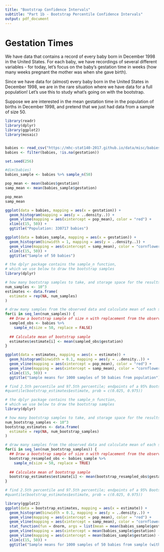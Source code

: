 ```yaml
---
title: "Bootstrap Confidence Intervals"
subtitle: "Part 1b - Bootstrap Percentile Confidence Intervals"
output: pdf_document
---
```


# Gestation Times

We have data that contains a record of every baby born in December 1998 in the United States. For each baby, we have recordings of several different variables - for today, let's focus on the baby's gestation time in weeks (how many weeks pregnant the mother was when she gave birth).

Since we have data for (almost) every baby born in the United States in December 1998, we are in the rare situation where we have data for a full population!  Let's use this to study what's going on with the bootstrap.

Suppose we are interested in the mean gestation time in the population of births in December 1998, and pretend that we just had data from a sample of size $50$.

\newpage

```r
library(readr)
library(dplyr)
library(ggplot2)
library(mosaic)


babies <- read_csv("https://mhc-stat140-2017.github.io/data/misc/babies1998/babies_dec_1998.csv")
babies <- filter(babies, !is.na(gestation))

set.seed(256)

#dim(babies)
babies_sample <- babies %>% sample_n(50)

pop_mean <- mean(babies$gestation)
samp_mean <- mean(babies_sample$gestation)

pop_mean
samp_mean

ggplot(data = babies, mapping = aes(x = gestation)) +
  geom_histogram(mapping = aes(y = ..density..)) +
  geom_vline(mapping = aes(xintercept = pop_mean), color = "red") +
  xlim(c(15, 50)) +
  ggtitle("Population: 330717 babies")
```


```r
ggplot(data = babies_sample, mapping = aes(x = gestation)) +
  geom_histogram(binwidth = 1, mapping = aes(y = ..density..)) +
  geom_vline(mapping = aes(xintercept = samp_mean), color = "cornflowerblue") +
  xlim(c(15, 50)) +
  ggtitle("Sample of 50 babies")
```

```r
# the dplyr package contains the sample_n function,
# which we use below to draw the bootstrap samples
library(dplyr)

# how many bootstrap samples to take, and storage space for the results
num_samples <- 10^3
estimates <- data.frame(
  estimate = rep(NA, num_samples)
)

# draw many samples from the observed data and calculate mean of each simulated sample
for(i in seq_len(num_samples)) {
  ## Draw a bootstrap sample of size n with replacement from the observed data
  sampled_obs <- babies %>%
    sample_n(size = 50, replace = FALSE)
  
  ## Calculate mean of bootstrap sample
  estimates$estimate[i] <- mean(sampled_obs$gestation)
}

ggplot(data = estimates, mapping = aes(x = estimate)) +
  geom_histogram(binwidth = 0.1, mapping = aes(y = ..density..)) +
  geom_vline(mapping = aes(xintercept = pop_mean), color = "red") +
  geom_vline(mapping = aes(xintercept = samp_mean), color = "cornflowerblue") +
  xlim(c(15, 50)) +
  ggtitle("Sample means for 1000 samples of 50 babies from population")

# find 2.5th percentile and 97.5th percentile; endpoints of a 95% Bootstrap Percentile Interval
#quantile(bootstrap_estimates$estimate, prob = c(0.025, 0.975))
```


```r
# the dplyr package contains the sample_n function,
# which we use below to draw the bootstrap samples
library(dplyr)

# how many bootstrap samples to take, and storage space for the results
num_bootstrap_samples <- 10^3
bootstrap_estimates <- data.frame(
  estimate = rep(NA, num_bootstrap_samples)
)

# draw many samples from the observed data and calculate mean of each simulated sample
for(i in seq_len(num_bootstrap_samples)) {
  ## Draw a bootstrap sample of size n with replacement from the observed data
  bootstrap_resampled_obs <- babies_sample %>%
    sample_n(size = 50, replace = TRUE)
  
  ## Calculate mean of bootstrap sample
  bootstrap_estimates$estimate[i] <- mean(bootstrap_resampled_obs$gestation)
}

# find 2.5th percentile and 97.5th percentile; endpoints of a 95% Bootstrap Percentile Interval
#quantile(bootstrap_estimates$estimate, prob = c(0.025, 0.975))
```


```r
library(ggplot2)
ggplot(data = bootstrap_estimates, mapping = aes(x = estimate)) +
  geom_histogram(binwidth = 0.1, mapping = aes(y = ..density..)) +
  geom_vline(mapping = aes(xintercept = pop_mean), color = "red") +
  geom_vline(mapping = aes(xintercept = samp_mean), color = "cornflowerblue") +
  stat_function(fun = dnorm, args = list(mean = mean(babies_sample$gestation), sd = sd(babies_sample$gestation) / sqrt(50)), color = "purple") +
  geom_vline(mapping = aes(xintercept = mean(babies_sample$gestation) - 1.96*sd(babies_sample$gestation) / sqrt(50)), color = "purple") +
  geom_vline(mapping = aes(xintercept = mean(babies_sample$gestation) + 1.96*sd(babies_sample$gestation) / sqrt(50)), color = "purple") +
  xlim(c(15, 50)) +
  ggtitle("Sample means for 1000 samples of 50 babies from sample (with replacement)")
```
